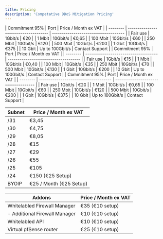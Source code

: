 ```yaml
---
title: Pricing
description: 'Competative DDoS Mitigation Pricing'
---
```


<Tabs>
  <Tab title="Frankfurt (Germany)">
    | Commitment 95% | Port                   | Price / Month ex VAT                         |
| -------- | ------------------------------------- | ------------------------------------- |
| Fair use     | 1Gbit/s | €20 |
| 1 Mbit   | 10Gbit/s | €0,65 |
| 100 Mbit   | 10Gbit/s | €60 |
| 250 Mbit   | 10Gbit/s | €120 |
| 500 Mbit   | 10Gbit/s | €200 |
| 1 Gbit   | 10Gbit/s | €375 |
| 10 Gbit   | Up to 100Gbit/s | Contact Support |
  </Tab>
    <Tab title="Eygelshoven (Netherlands)">
    | Commitment 95% | Port                   | Price / Month ex VAT                         |
| -------- | ------------------------------------- | ------------------------------------- |
| Fair use     | 1Gbit/s | €15 |
| 1 Mbit   | 10Gbit/s | €0,40 |
| 100 Mbit   | 10Gbit/s | €35 |
| 250 Mbit   | 10Gbit/s | €70 |
| 500 Mbit   | 10Gbit/s | €130 |
| 1 Gbit   | 10Gbit/s | €200 |
| 10 Gbit   | Up to 100Gbit/s | Contact Support |
  </Tab>
  <Tab title="Paris (France)">
    | Commitment 95% | Port                   | Price / Month ex VAT                         |
| -------- | ------------------------------------- | ------------------------------------- |
| Fair use     | 1Gbit/s | €20 |
| 1 Mbit   | 10Gbit/s | €0,65 |
| 100 Mbit   | 10Gbit/s | €60 |
| 250 Mbit   | 10Gbit/s | €120 |
| 500 Mbit   | 10Gbit/s | €200 |
| 1 Gbit   | 10Gbit/s | €375 |
| 10 Gbit   | Up to 100Gbit/s | Contact Support |
  </Tab>
</Tabs>

| Subnet   | Price / Month ex VAT                          
| -------- | ------------------------------------- 
| /31      | €3,45 |            
| /30      | €4,75 |
| /29      | €8,05 |
| /28   | €15 |
| /27   | €29 |
| /26   | €55 |
| /25   | €105 |
| /24   | €150 (€25 Setup) |
| BYOIP   | €25 / Month (€25 Setup) |

| Addons   | Price / Month ex VAT                          
| -------- | ------------------------------------- 
| Whitelabled Firewall Manager      | €35 (€10 setup) |            
|   - Additional Firewall Manager     | €10 (€10 setup) |
| Whitelabled API      | €10 (€10 setup) |
| Virtual pfSense router      | €25 (€10 setup) |